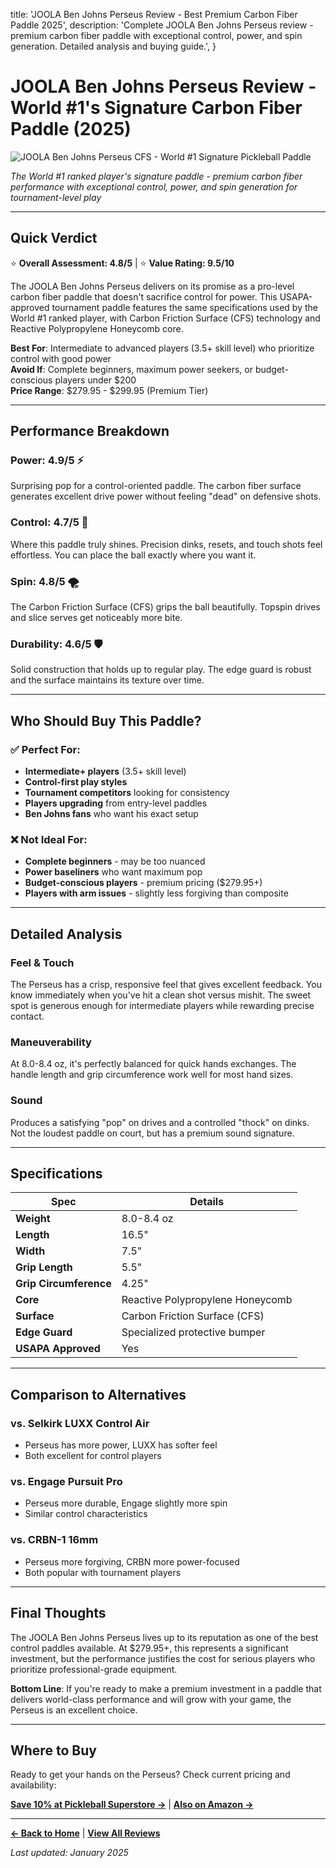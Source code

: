   title: 'JOOLA Ben Johns Perseus Review - Best Premium Carbon Fiber Paddle 2025',
  description: 'Complete JOOLA Ben Johns Perseus review - premium carbon fiber paddle with exceptional control, power, and spin generation. Detailed analysis and buying guide.',
}

# JOOLA Ben Johns Perseus Review - World #1's Signature Carbon Fiber Paddle (2025)

![JOOLA Ben Johns Perseus CFS - World #1 Signature Pickleball Paddle](/img/paddles/joola-ben-johns-perseus.jpg)

*The World #1 ranked player's signature paddle - premium carbon fiber performance with exceptional control, power, and spin generation for tournament-level play*

---

## Quick Verdict

⭐ **Overall Assessment: 4.8/5** | ⭐ **Value Rating: 9.5/10**

The JOOLA Ben Johns Perseus delivers on its promise as a pro-level carbon fiber paddle that doesn't sacrifice control for power. This USAPA-approved tournament paddle features the same specifications used by the World #1 ranked player, with Carbon Friction Surface (CFS) technology and Reactive Polypropylene Honeycomb core.

**Best For**: Intermediate to advanced players (3.5+ skill level) who prioritize control with good power  
**Avoid If**: Complete beginners, maximum power seekers, or budget-conscious players under $200  
**Price Range**: $279.95 - $299.95 (Premium Tier)

---

## Performance Breakdown

### **Power: 4.9/5** ⚡
Surprising pop for a control-oriented paddle. The carbon fiber surface generates excellent drive power without feeling "dead" on defensive shots.

### **Control: 4.7/5** 🎯
Where this paddle truly shines. Precision dinks, resets, and touch shots feel effortless. You can place the ball exactly where you want it.

### **Spin: 4.8/5** 🌪️
The Carbon Friction Surface (CFS) grips the ball beautifully. Topspin drives and slice serves get noticeably more bite.

### **Durability: 4.6/5** 🛡️
Solid construction that holds up to regular play. The edge guard is robust and the surface maintains its texture over time.

---

## Who Should Buy This Paddle?

### ✅ **Perfect For:**
- **Intermediate+ players** (3.5+ skill level)
- **Control-first play styles** 
- **Tournament competitors** looking for consistency
- **Players upgrading** from entry-level paddles
- **Ben Johns fans** who want his exact setup

### ❌ **Not Ideal For:**
- **Complete beginners** - may be too nuanced
- **Power baseliners** who want maximum pop
- **Budget-conscious players** - premium pricing ($279.95+)
- **Players with arm issues** - slightly less forgiving than composite

---

## Detailed Analysis

### **Feel & Touch**
The Perseus has a crisp, responsive feel that gives excellent feedback. You know immediately when you've hit a clean shot versus mishit. The sweet spot is generous enough for intermediate players while rewarding precise contact.

### **Maneuverability** 
At 8.0-8.4 oz, it's perfectly balanced for quick hands exchanges. The handle length and grip circumference work well for most hand sizes.

### **Sound**
Produces a satisfying "pop" on drives and a controlled "thock" on dinks. Not the loudest paddle on court, but has a premium sound signature.

---

## Specifications

| Spec | Details |
|------|---------|
| **Weight** | 8.0-8.4 oz |
| **Length** | 16.5" |
| **Width** | 7.5" |
| **Grip Length** | 5.5" |
| **Grip Circumference** | 4.25" |
| **Core** | Reactive Polypropylene Honeycomb |
| **Surface** | Carbon Friction Surface (CFS) |
| **Edge Guard** | Specialized protective bumper |
| **USAPA Approved** | Yes |

---

## Comparison to Alternatives

### vs. **Selkirk LUXX Control Air** 
- Perseus has more power, LUXX has softer feel
- Both excellent for control players

### vs. **Engage Pursuit Pro** 
- Perseus more durable, Engage slightly more spin
- Similar control characteristics

### vs. **CRBN-1 16mm**
- Perseus more forgiving, CRBN more power-focused
- Both popular with tournament players

---

## Final Thoughts

The JOOLA Ben Johns Perseus lives up to its reputation as one of the best control paddles available. At $279.95+, this represents a significant investment, but the performance justifies the cost for serious players who prioritize professional-grade equipment.

**Bottom Line**: If you're ready to make a premium investment in a paddle that delivers world-class performance and will grow with your game, the Perseus is an excellent choice.

---

## Where to Buy

Ready to get your hands on the Perseus? Check current pricing and availability:

**[Save 10% at Pickleball Superstore →](https://pickleballsuperstore.com/discount/Michael-111480)** | **[Also on Amazon →](https://amazon.com/s?k=JOOLA+Ben+Johns+Perseus+pickleball+paddle&tag=getapickle-20)**

---

**[← Back to Home](/)** | **[View All Reviews](/ultimate-guide)**

*Last updated: January 2025*
